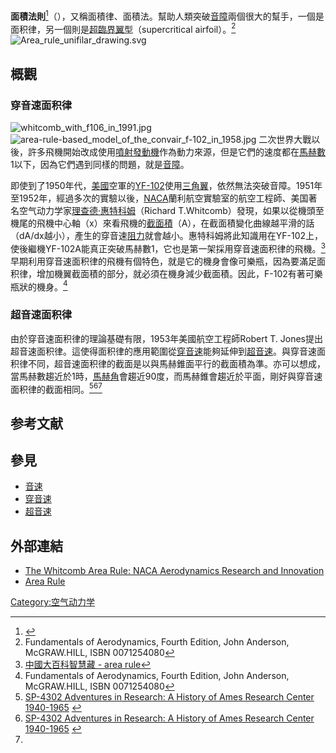 {{NoteTA
|G1=aero
|1=zh-cn:面积律; zh-tw:面積法則; zh-hk:面積法則;
|2=zh-cn:跨音速; zh-tw:穿音速; zh-hk:穿音速;
}}

'''面積法則'''<ref>{{Cite web |url=http://terms.naer.edu.tw/detail/368833/ |title=雙語詞彙、學術名詞暨辭書資訊網 國家教育研究院 |access-date=2013-06-17 |archive-date=2016-03-05 |archive-url=https://web.archive.org/web/20160305161825/http://terms.naer.edu.tw/detail/368833/ |dead-url=no }}</ref>（{{lang-en|area rule}}），又稱面積律、面積法。幫助人類突破[[音障|音障]]兩個很大的幫手，一個是面积律，另一個則是[[超临界机翼|超臨界翼型]]（supercritical airfoil）。<ref name="Fundamentals of Aerodynamics">Fundamentals of Aerodynamics, Fourth Edition, John Anderson, McGRAW.HILL, ISBN 0071254080</ref>
[[Image:Area_rule_unifilar_drawing.svg|thumb]]

==概觀==
===穿音速面积律===
[[File:whitcomb_with_f106_in_1991.jpg|thumb]]
[[File:area-rule-based_model_of_the_convair_f-102_in_1958.jpg|thumb]]
二次世界大戰以後，許多飛機開始改成使用[[噴射發動機|噴射發動機]]作為動力來源，但是它們的速度都在[[馬赫數|馬赫數]]1以下，因為它們遇到同樣的問題，就是[[音障|音障]]。

即使到了1950年代，[[美國|美國]]空軍的[[F-102|YF-102]]使用[[三角翼|三角翼]]，依然無法突破音障。1951年至1952年，經過多次的實驗以後，[[NACA|NACA]]蘭利航空實驗室的航空工程師、美国著名空气动力学家[[理查德·惠特科姆|理查德·惠特科姆]]（Richard T.Whitcomb）發現，如果以從機頭至機尾的飛機中心軸（x）來看飛機的[[截面積|截面積]]（A），在截面積變化曲線越平滑的話（dA/dx越小），產生的穿音速[[阻力|阻力]]就會越小。惠特科姆將此知識用在YF-102上，使後繼機YF-102A能真正突破馬赫數1，它也是第一架採用穿音速面积律的飛機。<ref name="知識藏">[http://203.72.198.245/web/Content.asp?ID=35479 中國大百科智慧藏 - area rule]{{dead link|date=2018年5月 |bot=InternetArchiveBot |fix-attempted=yes }}</ref>早期利用穿音速面积律的飛機有個特色，就是它的機身會像可樂瓶，因為要滿足面积律，增加機翼截面積的部分，就必須在機身減少截面積。因此，F-102有著可樂瓶狀的機身。<ref name="Fundamentals of Aerodynamics">Fundamentals of Aerodynamics, Fourth Edition, John Anderson, McGRAW.HILL, ISBN 0071254080</ref>

===超音速面积律===
由於穿音速面积律的理論基礎有限，1953年美國航空工程師Robert T. Jones提出超音速面积律。這使得面积律的應用範圍從[[穿音速|穿音速]]能夠延伸到[[超音速|超音速]]。與穿音速面积律不同，超音速面积律的截面是以與馬赫錐面平行的截面積為準。亦可以想成，當馬赫數趨近於1時，[[馬赫數|馬赫角]]會趨近90度，而馬赫錐會趨近於平面，剛好與穿音速面积律的截面相同。<ref>[http://history.nasa.gov/SP-4302/ch2.8.htm SP-4302 Adventures in Research: A History of Ames Research Center 1940-1965] {{Wayback|url=http://history.nasa.gov/SP-4302/ch2.8.htm |date=20190714121956 }}{{en}}</ref><ref>[http://history.nasa.gov/SP-4302/ch2.12.htm SP-4302 Adventures in Research: A History of Ames Research Center 1940-1965] {{Wayback|url=http://history.nasa.gov/SP-4302/ch2.12.htm |date=20190714121957 }}{{en}}</ref><ref name="知識藏"/>

==参考文献==
<div class="references-small">
<references />
</div>

==參見==
*[[音速|音速]]
*[[穿音速|穿音速]]
*[[超音速|超音速]]

==外部連結==
*[http://history.nasa.gov/SP-4219/Chapter5.html The Whitcomb Area Rule: NACA Aerodynamics Research and Innovation] {{Wayback|url=http://history.nasa.gov/SP-4219/Chapter5.html |date=20210309191015 }}{{en}}
*[https://web.archive.org/web/20070910200657/http://oea.larc.nasa.gov/PAIS/Concept2Reality/area_rule.html Area Rule]{{en}}

[[Category:空气动力学|Category:空气动力学]]